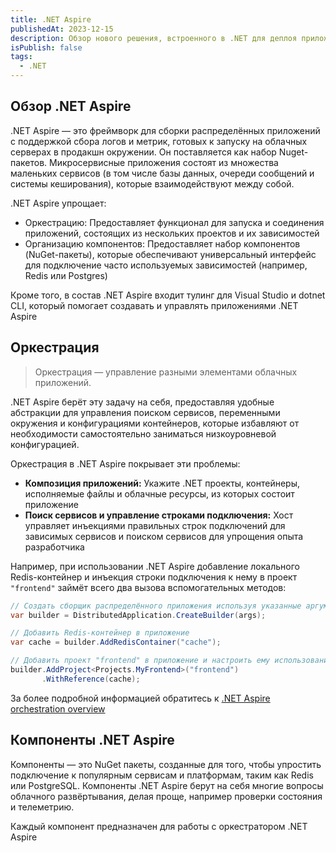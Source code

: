 ```yaml
---
title: .NET Aspire
publishedAt: 2023-12-15
description: Обзор нового решения, встроенного в .NET для деплоя приложений с помощью кода
isPublish: false
tags:
  - .NET
---
```


## Обзор .NET Aspire

.NET Aspire — это фреймворк для сборки распределённых приложений с поддержкой сбора логов и метрик, готовых к запуску на облачных серверах в продакшн окружении. Он поставляется как набор Nuget-пакетов. Микросервисные приложения состоят из множества маленьких сервисов (в том числе базы данных, очереди сообщений и системы кеширования), которые взаимодействуют между собой.

.NET Aspire упрощает:

- Оркестрацию: Предоставляет функционал для запуска и соединения приложений, состоящих из нескольких проектов и их зависимостей
- Организацию компонентов: Предоставляет набор компонентов (NuGet-пакеты), которые обеспечивают универсальный интерфейс для подключение часто используемых зависимостей (например, Redis или Postgres)

Кроме того, в состав .NET Aspire входит тулинг для Visual Studio и dotnet CLI, который помогает создавать и управлять приложениями .NET Aspire

## Оркестрация

> Оркестрация — управление разными элементами облачных приложений.

.NET Aspire берёт эту задачу на себя, предоставляя удобные абстракции для управления поиском сервисов, переменными окружения и конфигурациями контейнеров, которые избавляют от необходимости самостоятельно заниматься низкоуровневой конфигурацией.

Оркестрация в .NET Aspire покрывает эти проблемы:

- **Композиция приложений:** Укажите .NET проекты, контейнеры, исполняемые файлы и облачные ресурсы, из которых состоит приложение
- **Поиск сервисов и управление строками подключения:** Хост управляет инъекциями правильных строк подключений для зависимых сервисов и поиском сервисов для упрощения опыта разработчика

Например, при использовании .NET Aspire добавление локального Redis-контейнер и инъекция строки подключения к нему в проект `"frontend"` займёт всего два вызова вспомогательных методов:

```csharp
// Создать сборщик распределённого приложения используя указанные аргументы командной строки
var builder = DistributedApplication.CreateBuilder(args);

// Добавить Redis-контейнер в приложение
var cache = builder.AddRedisContainer("cache");

// Добавить проект "frontend" в приложение и настроить ему использование Redis-контейнера
builder.AddProject<Projects.MyFrontend>("frontend")
       .WithReference(cache);
```

За более подробной информацией обратитесь к [.NET Aspire orchestration overview](https://learn.microsoft.com/en-us/dotnet/aspire/app-host-overview)


## Компоненты .NET Aspire

Компоненты — это NuGet пакеты, созданные для того, чтобы упростить подключение к популярным сервисам и платформам, таким как Redis или PostgreSQL. Компоненты .NET Aspire берут на себя многие вопросы облачного развёртывания, делая проще, например проверки состояния и телеметрию.

Каждый компонент предназначен для работы с оркестратором .NET Aspire 